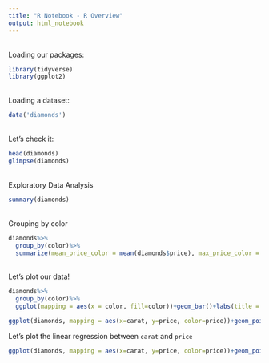 ```yaml
---
title: "R Notebook - R Overview"
output: html_notebook
---
```

<br>
Loading our packages:
```r
library(tidyverse)
library(ggplot2)
```
<br>
Loading a dataset:
```r
data('diamonds')
```
<br>
Let's check it:
```r
head(diamonds)
glimpse(diamonds)
```
<br>
Exploratory Data Analysis
```r
summary(diamonds)
```
<br>
Grouping by color
```r
diamonds%>%
  group_by(color)%>%
  summarize(mean_price_color = mean(diamonds$price), max_price_color = max(diamonds$price), min_price_color = min(diamonds$price))
```
<br>
Let's plot our data!
```r
diamonds%>%
  group_by(color)%>%
  ggplot(mapping = aes(x = color, fill=color))+geom_bar()+labs(title = "Number of diamonds by color")
```
```r
ggplot(diamonds, mapping = aes(x=carat, y=price, color=price))+geom_point()+labs(title = "Price by carat")
```
Let's plot the linear regression between `carat` and `price`
```r
ggplot(diamonds, mapping = aes(x=carat, y=price, color=price))+geom_point()+labs(title = "Price by carat", subtitle="With the linear regression")+stat_smooth(method='lm', color='red')
```





